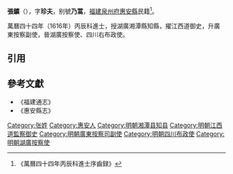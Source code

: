 '''張鑛'''（{{bd|?||?|}}），字'''珍夫'''，别號'''乃蒿'''，[[福建|福建]][[泉州府|泉州府]][[惠安縣|惠安縣]]民籍<ref>《萬曆四十四年丙辰科進士序齒録》</ref>。

萬曆四十四年（1616年）丙辰科進士，授湖廣湘潭縣知縣，擢江西道御史，升廣東按察副使，晉湖廣按察使、四川右布政使。

==引用==
{{reflist}}

==參考文獻==
*《福建通志》
*《惠安縣志》

{{萬曆四十四年丙辰科殿試金榜}}
{{DEFAULTSORT:Zhang张}}
[[Category:张姓|Category:张姓]]
[[Category:惠安人|Category:惠安人]]
[[Category:明朝湘潭县知县|Category:明朝湘潭县知县]]
[[Category:明朝江西道監察御史|Category:明朝江西道監察御史]]
[[Category:明朝廣東按察司副使|Category:明朝廣東按察司副使]]
[[Category:明朝四川布政使|Category:明朝四川布政使]]
[[Category:明朝湖廣按察使|Category:明朝湖廣按察使]]